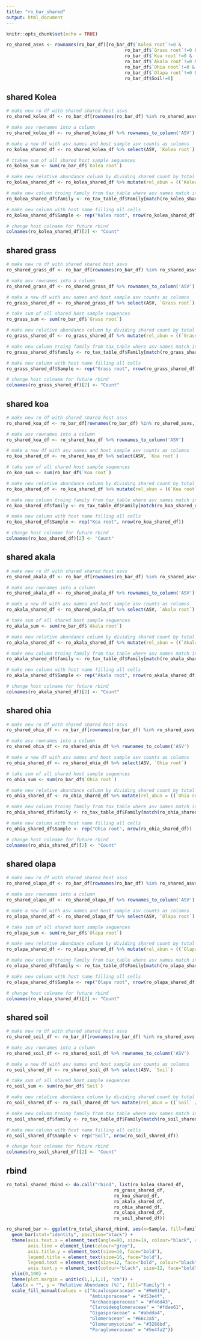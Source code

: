 ```yaml
---
title: "ro_bar_shared"
output: html_document
---
```


```r
knitr::opts_chunk$set(echo = TRUE)
```

```r

ro_shared_asvs <- rownames(ro_bar_df)[ro_bar_df$`Kolea root`!=0 &
                                            ro_bar_df$`Grass root`!=0 &
                                            ro_bar_df$`Koa root`!=0 &
                                            ro_bar_df$`Akala root`!=0 &
                                            ro_bar_df$`Ohia root`!=0 &
                                            ro_bar_df$`Olapa root`!=0 &
                                            ro_bar_df$Soil!=0]

```



## shared Kolea

```r

# make new ro df with shared shared host asvs
ro_shared_kolea_df <- ro_bar_df[rownames(ro_bar_df) %in% ro_shared_asvs,]

# make asv rownames into a column
ro_shared_kolea_df <- ro_shared_kolea_df %>% rownames_to_column('ASV')

# make a new df with asv names and host sample asv counts as columns
ro_kolea_shared_df <- ro_shared_kolea_df %>% select(ASV, `Kolea root`)

# ttakee sum of all shared host sample sequences
ro_kolea_sum <- sum(ro_bar_df$`Kolea root`)

# make new relative abundance column by dividing shared count by total
ro_kolea_shared_df <- ro_kolea_shared_df %>% mutate(rel_abun = ((`Kolea root` / ro_kolea_sum) * 100))

# make new column troing family from tax_table where asv names match in both dfs
ro_kolea_shared_df$family <- ro_tax_table_df$Family[match(ro_kolea_shared_df$ASV, ro_tax_table_df$ASV)]

# make new column with host name filling all cells
ro_kolea_shared_df$Sample <- rep("Kolea root", nrow(ro_kolea_shared_df))

# change host colname for future rbind
colnames(ro_kolea_shared_df)[2] <- "Count"


```


## shared grass

```r

# make new ro df with shared shared host asvs
ro_shared_grass_df <- ro_bar_df[rownames(ro_bar_df) %in% ro_shared_asvs,]

# make asv rownames into a column
ro_shared_grass_df <- ro_shared_grass_df %>% rownames_to_column('ASV')

# make a new df with asv names and host sample asv counts as columns
ro_grass_shared_df <- ro_shared_grass_df %>% select(ASV, `Grass root`)

# take sum of all shared host sample sequences
ro_grass_sum <- sum(ro_bar_df$`Grass root`)

# make new relative abundance column by dividing shared count by total
ro_grass_shared_df <- ro_grass_shared_df %>% mutate(rel_abun = ((`Grass root` / ro_grass_sum) * 100))

# make new column troing family from tax_table where asv names match in both dfs
ro_grass_shared_df$family <- ro_tax_table_df$Family[match(ro_grass_shared_df$ASV, ro_tax_table_df$ASV)]

# make new column with host name filling all cells
ro_grass_shared_df$Sample <- rep("Grass root", nrow(ro_grass_shared_df))

# change host colname for future rbind
colnames(ro_grass_shared_df)[2] <- "Count"

```


## shared koa

```r


# make new ro df with shared shared host asvs
ro_shared_koa_df <- ro_bar_df[rownames(ro_bar_df) %in% ro_shared_asvs,]

# make asv rownames into a column
ro_shared_koa_df <- ro_shared_koa_df %>% rownames_to_column('ASV')

# make a new df with asv names and host sample asv counts as columns
ro_koa_shared_df <- ro_shared_koa_df %>% select(ASV, `Koa root`)

# take sum of all shared host sample sequences
ro_koa_sum <- sum(ro_bar_df$`Koa root`)

# make new relative abundance column by dividing shared count by total
ro_koa_shared_df <- ro_koa_shared_df %>% mutate(rel_abun = ((`Koa root` / ro_koa_sum) * 100))

# make new column troing family from tax_table where asv names match in both dfs
ro_koa_shared_df$family <- ro_tax_table_df$Family[match(ro_koa_shared_df$ASV, ro_tax_table_df$ASV)]

# make new column with host name filling all cells
ro_koa_shared_df$Sample <- rep("Koa root", nrow(ro_koa_shared_df))

# change host colname for future rbind
colnames(ro_koa_shared_df)[2] <- "Count"


```


## shared akala

```r

# make new ro df with shared shared host asvs
ro_shared_akala_df <- ro_bar_df[rownames(ro_bar_df) %in% ro_shared_asvs,]

# make asv rownames into a column
ro_shared_akala_df <- ro_shared_akala_df %>% rownames_to_column('ASV')

# make a new df with asv names and host sample asv counts as columns
ro_akala_shared_df <- ro_shared_akala_df %>% select(ASV, `Akala root`)

# take sum of all shared host sample sequences
ro_akala_sum <- sum(ro_bar_df$`Akala root`)

# make new relative abundance column by dividing shared count by total
ro_akala_shared_df <- ro_akala_shared_df %>% mutate(rel_abun = ((`Akala root` / ro_akala_sum) * 100))

# make new column troing family from tax_table where asv names match in both dfs
ro_akala_shared_df$family <- ro_tax_table_df$Family[match(ro_akala_shared_df$ASV, ro_tax_table_df$ASV)]

# make new column with host name filling all cells
ro_akala_shared_df$Sample <- rep("Akala root", nrow(ro_akala_shared_df))

# change host colname for future rbind
colnames(ro_akala_shared_df)[2] <- "Count"

```


## shared ohia

```r

# make new ro df with shared shared host asvs
ro_shared_ohia_df <- ro_bar_df[rownames(ro_bar_df) %in% ro_shared_asvs,]

# make asv rownames into a column
ro_shared_ohia_df <- ro_shared_ohia_df %>% rownames_to_column('ASV')

# make a new df with asv names and host sample asv counts as columns
ro_ohia_shared_df <- ro_shared_ohia_df %>% select(ASV, `Ohia root`)

# take sum of all shared host sample sequences
ro_ohia_sum <- sum(ro_bar_df$`Ohia root`)

# make new relative abundance column by dividing shared count by total
ro_ohia_shared_df <- ro_ohia_shared_df %>% mutate(rel_abun = ((`Ohia root` / ro_ohia_sum) * 100))

# make new column troing family from tax_table where asv names match in both dfs
ro_ohia_shared_df$family <- ro_tax_table_df$Family[match(ro_ohia_shared_df$ASV, ro_tax_table_df$ASV)]

# make new column with host name filling all cells
ro_ohia_shared_df$Sample <- rep("Ohia root", nrow(ro_ohia_shared_df))

# change host colname for future rbind
colnames(ro_ohia_shared_df)[2] <- "Count"

```


## shared olapa

```r

# make new ro df with shared shared host asvs
ro_shared_olapa_df <- ro_bar_df[rownames(ro_bar_df) %in% ro_shared_asvs,]

# make asv rownames into a column
ro_shared_olapa_df <- ro_shared_olapa_df %>% rownames_to_column('ASV')

# make a new df with asv names and host sample asv counts as columns
ro_olapa_shared_df <- ro_shared_olapa_df %>% select(ASV, `Olapa root`)

# take sum of all shared host sample sequences
ro_olapa_sum <- sum(ro_bar_df$`Olapa root`)

# make new relative abundance column by dividing shared count by total
ro_olapa_shared_df <- ro_olapa_shared_df %>% mutate(rel_abun = ((`Olapa root` / ro_olapa_sum) * 100))

# make new column troing family from tax_table where asv names match in both dfs
ro_olapa_shared_df$family <- ro_tax_table_df$Family[match(ro_olapa_shared_df$ASV, ro_tax_table_df$ASV)]

# make new column with host name filling all cells
ro_olapa_shared_df$Sample <- rep("Olapa root", nrow(ro_olapa_shared_df))

# change host colname for future rbind
colnames(ro_olapa_shared_df)[2] <- "Count"

```


## shared soil

```r

# make new ro df with shared shared host asvs
ro_shared_soil_df <- ro_bar_df[rownames(ro_bar_df) %in% ro_shared_asvs,]

# make asv rownames into a column
ro_shared_soil_df <- ro_shared_soil_df %>% rownames_to_column('ASV')

# make a new df with asv names and host sample asv counts as columns
ro_soil_shared_df <- ro_shared_soil_df %>% select(ASV, `Soil`)

# take sum of all shared host sample sequences
ro_soil_sum <- sum(ro_bar_df$`Soil`)

# make new relative abundance column by dividing shared count by total
ro_soil_shared_df <- ro_soil_shared_df %>% mutate(rel_abun = ((`Soil` / ro_soil_sum) * 100))

# make new column troing family from tax_table where asv names match in both dfs
ro_soil_shared_df$family <- ro_tax_table_df$Family[match(ro_soil_shared_df$ASV, ro_tax_table_df$ASV)]

# make new column with host name filling all cells
ro_soil_shared_df$Sample <- rep("Soil", nrow(ro_soil_shared_df))

# change host colname for future rbind
colnames(ro_soil_shared_df)[2] <- "Count"

```


## rbind

```r

ro_total_shared_rbind <- do.call("rbind", list(ro_kolea_shared_df,
                                        ro_grass_shared_df,
                                        ro_koa_shared_df,
                                        ro_akala_shared_df,
                                        ro_ohia_shared_df,
                                        ro_olapa_shared_df,
                                        ro_soil_shared_df))

ro_shared_bar <- ggplot(ro_total_shared_rbind, aes(x=Sample, fill=family, y=rel_abun)) +
  geom_bar(stat="identity", position="stack") +
  theme(axis.text.x = element_text(angle=90, size=14, colour="black", vjust=0.5, hjust=1, face="bold"), panel.grid.major=element_blank(), panel.grid.minor=element_blank(), panel.background=element_blank(),
        axis.line = element_line(colour="gray"),
        axis.title.y = element_text(size=16, face="bold"),
        legend.title = element_text(size=16, face="bold"),
        legend.text = element_text(size=12, face="bold", colour="black"),
        axis.text.y = element_text(colour="black", size=12, face="bold")) +
  ylim(0,100) +
  theme(plot.margin = unit(c(1,1,1,1), "cm")) +
  labs(x = "", y = "Relative Abundance (%)", fill="Family") +
  scale_fill_manual(values = c("Acaulosporaceae" = "#9e0142",
                               "Ambisporaceae" = "#d53e4f",
                               "Archaeosporaceae" = "#f46d43",
                               "Claroideoglomeraceae" = "#fdae61",
                               "Gigasporaceae" = "#abdda4",
                               "Glomeraceae" = "#66c2a5",
                               "Glomeromycotina" = "#3288bd",
                               "Paraglomeraceae" = "#5e4fa2"))

```






